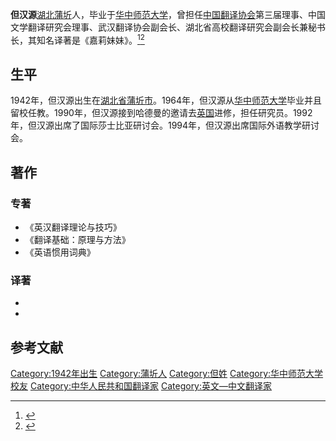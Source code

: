 {{Infobox writer <!-- see Template:Infobox writer -->
| 图像     = 
| 图像大小 = 250px
| 图像说明 = 
| 姓名     = 但汉源
| 原文名称 = 
| 字       = 
| 号       = 
| 笔名     = 
| 原名     = 
| 出生     = {{Birth year and age|1942|10}} 
| 出生地点 = {{ROC}}[[湖北省|湖北省]][[蒲圻市|蒲圻市]]
| 逝世     = <!--卒年在前生年在后{{death date and age|}} 或{{Death year and age| }}-->
| 逝世地点 = 
| 居处     = 
| 职业     = [[教授|教授]]、[[翻译家|翻译家]]
| 国籍     = {{PRC}}
| 种族     = [[汉族|汉族]]
| 公民权   = 
| 语言     = [[中文|中文]]、[[英文|英文]]
| 教育程度 = [[大学|大学]]
| 母校     = [[华中师范大学|华中师范大学]]
| 创作时期 = 1964年至今
| 体裁     = 学术著作
| 主题     = 
| 文学运动 = 
| 代表作   = 《嘉莉妹妹》<br />《恋爱中的女人》
| 父母     = 
| 配偶     =  <!--{{marriage|姓名|年份}} -->
| 伴侣     = 
| 子女     = 
| 亲属     = 
| 受影响于 = 
| 施影响于 = 
| 奖项     = <!--  {{Awards|award= |year= |title= }} -->
| 官方网站 = <!--  {{URL|website}} -->
| 签名     =  <!--不需要加[[file:|128px]] -->
}}

'''但汉源'''{{BD|1942年|10月|||catIdx=D但}}[[湖北|湖北]][[蒲圻|蒲圻]]人，毕业于[[华中师范大学|华中师范大学]]，曾担任[[中国翻译协会|中国翻译协会]]第三届理事、中国文学翻译研究会理事、武汉翻译协会副会长、湖北省高校翻译研究会副会长兼秘书长，其知名译著是《嘉莉妹妹》。<ref>{{cite book |language=zh-hans|author=美国西奥多·德莱赛 |title=《嘉莉妹妹》译者简介|year=1995年 |publisher=湖南文艺出版社 |location= 长沙市|pages= |isbn=7-5404-1640-8 }}</ref><ref name="no" >{{cite book |author= D·H 劳伦斯|title=《恋爱中的女人》|year=1999 |publisher=花城出版社 |location=广州 |pages= |isbn=9787536028166 |language=zh-hans}}</ref>

==生平==
1942年，但汉源出生在[[湖北省|湖北省]][[蒲圻市|蒲圻市]]。1964年，但汉源从[[华中师范大学|华中师范大学]]毕业并且留校任教。1990年，但汉源接到哈德曼的邀请去[[英国|英国]]进修，担任研究员。1992年，但汉源出席了国际莎士比亚研讨会。1994年，但汉源出席国际外语教学研讨会。

==著作==
===专著===
*《英汉翻译理论与技巧》
*《翻译基础：原理与方法》
*《英语惯用词典》

===译著===
* {{cite book |language=zh-hans|author=[[美国|美国]][[西奥多·德莱赛|西奥多·德莱赛]] |title=《[[嘉莉妹妹|嘉莉妹妹]]》|year=1995年 |publisher=湖南文艺出版社 |location= [[长沙市|长沙市]]|pages= |isbn=7-5404-1640-8 }}
* {{cite book |language=zh-hans|author=英国[[D·H·劳伦斯|D·H·劳伦斯]] |title=《[[恋爱中的女人|恋爱中的女人]]》|year=1999年 |publisher=花城出版社 |location=[[广州市|广州市]] |pages= |isbn=9787536028166 }}

==参考文献==
{{reflist}}

{{DEFAULTSORT:D但}}
[[Category:1942年出生|Category:1942年出生]]
[[Category:蒲圻人|Category:蒲圻人]]
[[Category:但姓|Category:但姓]]
[[Category:华中师范大学校友|Category:华中师范大学校友]]
[[Category:中华人民共和国翻译家|Category:中华人民共和国翻译家]]
[[Category:英文—中文翻译家|Category:英文—中文翻译家]]